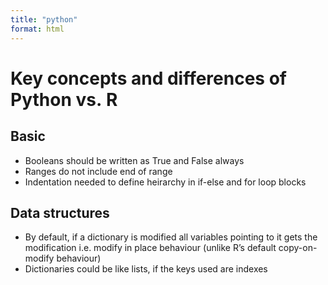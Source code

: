```yaml
---
title: "python"
format: html
---
```


# Key concepts and differences of Python vs. R

## Basic

- Booleans should be written as True and False always
- Ranges do not include end of range
- Indentation needed to define heirarchy in if-else and for loop blocks

## Data structures

- By default, if a dictionary is modified all variables pointing to it gets the modification i.e. modify in place behaviour (unlike R's default copy-on-modify behaviour)
- Dictionaries could be like lists, if the keys used are indexes
